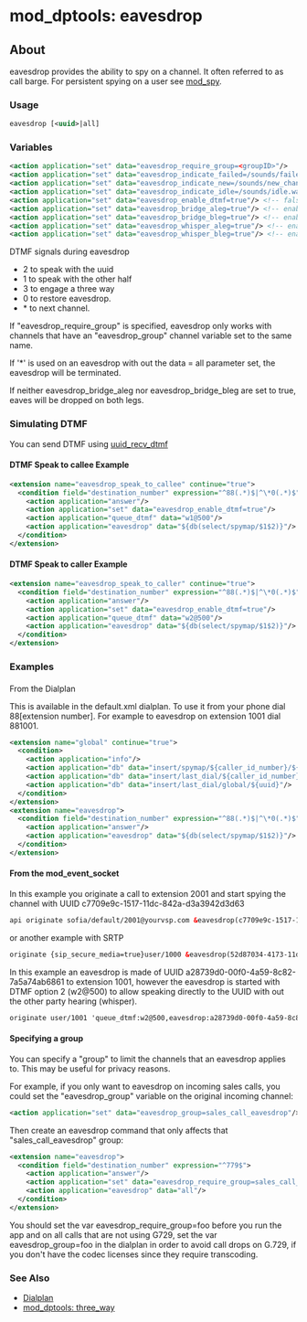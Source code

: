 
# mod_dptools: eavesdrop 

 

## About

eavesdrop provides the ability to spy on a channel. It often referred to as call barge. For persistent spying on a user see [mod\_spy](../mod_spy_6586547.mdx#about).

### Usage

```xml
eavesdrop [<uuid>|all]
```

### Variables

```xml
<action application="set" data="eavesdrop_require_group=<groupID>"/>
<action application="set" data="eavesdrop_indicate_failed=/sounds/failed.wav"/>         <!-- used in 'eavesdrop all' case -->
<action application="set" data="eavesdrop_indicate_new=/sounds/new_chan_announce.wav"/> <!-- used in 'eavesdrop all' case -->
<action application="set" data="eavesdrop_indicate_idle=/sounds/idle.wav"/>             <!-- used in 'eavesdrop all' case -->
<action application="set" data="eavesdrop_enable_dtmf=true"/> <!-- false means no commands during eavesdrop -->
<action application="set" data="eavesdrop_bridge_aleg=true"/> <!-- enables listen to aleg -->
<action application="set" data="eavesdrop_bridge_bleg=true"/> <!-- enables listen to bleg -->
<action application="set" data="eavesdrop_whisper_aleg=true"/> <!-- enables whisper mode in aleg -->
<action application="set" data="eavesdrop_whisper_bleg=true"/> <!-- enables whisper mode in bleg -->
```

DTMF signals during eavesdrop

* 2 to speak with the uuid
* 1 to speak with the other half
* 3 to engage a three way
* 0 to restore eavesdrop.
* \* to next channel.

If "eavesdrop\_require\_group" is specified, eavesdrop only works with channels that have an "eavesdrop\_group" channel variable set to the same name.

If '\*' is used on an eavesdrop with out the data = all parameter set, the eavesdrop will be terminated.

If neither eavesdrop\_bridge\_aleg nor eavesdrop\_bridge\_bleg are set to true, eaves will be dropped on both legs.

### Simulating DTMF

You can send DTMF using [uuid\_recv\_dtmf](../mod_commands_1966741.mdx#uuid_recv_dtmf)

#### DTMF Speak to callee Example

```xml
<extension name="eavesdrop_speak_to_callee" continue="true">
  <condition field="destination_number" expression="^88(.*)$|^\*0(.*)$">
    <action application="answer"/>
    <action application="set" data="eavesdrop_enable_dtmf=true"/>
    <action application="queue_dtmf" data="w1@500"/>
    <action application="eavesdrop" data="${db(select/spymap/$1$2)}"/>
  </condition>
</extension>
```

#### DTMF Speak to caller Example

```xml
<extension name="eavesdrop_speak_to_caller" continue="true">
  <condition field="destination_number" expression="^88(.*)$|^\*0(.*)$">
    <action application="answer"/>
    <action application="set" data="eavesdrop_enable_dtmf=true"/>
    <action application="queue_dtmf" data="w2@500"/>
    <action application="eavesdrop" data="${db(select/spymap/$1$2)}"/>
  </condition>
</extension>
```

### Examples

####   
From the Dialplan

This is available in the default.xml dialplan. To use it from your phone dial 88\[extension number\]. For example to eavesdrop on extension 1001 dial 881001.

```xml
<extension name="global" continue="true">
  <condition>
    <action application="info"/>
    <action application="db" data="insert/spymap/${caller_id_number}/${uuid}"/>
    <action application="db" data="insert/last_dial/${caller_id_number}/${destination_number}"/>
    <action application="db" data="insert/last_dial/global/${uuid}"/>
  </condition>
</extension>
<extension name="eavesdrop">
  <condition field="destination_number" expression="^88(.*)$|^\*0(.*)$">
    <action application="answer"/>
    <action application="eavesdrop" data="${db(select/spymap/$1$2)}"/>
  </condition>
</extension>
```

#### From the mod_event_socket 

In this example you originate a call to extension 2001 and start spying the channel with UUID c7709e9c-1517-11dc-842a-d3a3942d3d63

```xml
api originate sofia/default/2001@yourvsp.com &eavesdrop(c7709e9c-1517-11dc-842a-d3a3942d3d63)
```

or another example with SRTP

```xml
originate {sip_secure_media=true}user/1000 &eavesdrop(52d87034-4173-11de-99ef-f1acc19bfdf1)
```

In this example an eavesdrop is made of UUID a28739d0-00f0-4a59-8c82-7a5a74ab6861 to extension 1001, however the eavesdrop is started with DTMF option 2 (w2@500) to allow speaking directly to the UUID with out the other party hearing (whisper).

```xml
originate user/1001 'queue_dtmf:w2@500,eavesdrop:a28739d0-00f0-4a59-8c82-7a5a74ab6861' inline
```

#### Specifying a group

You can specify a "group" to limit the channels that an eavesdrop applies to. This may be useful for privacy reasons.

For example, if you only want to eavesdrop on incoming sales calls, you could set the "eavesdrop\_group" variable on the original incoming channel:

```xml
<action application="set" data="eavesdrop_group=sales_call_eavesdrop"/>
```

Then create an eavesdrop command that only affects that "sales\_call\_eavesdrop" group:

```xml
<extension name="eavesdrop">
  <condition field="destination_number" expression="^779$">
    <action application="answer"/>
    <action application="set" data="eavesdrop_require_group=sales_call_eavesdrop"/>
    <action application="eavesdrop" data="all"/>
  </condition>
</extension>
```

You should set the var eavesdrop\_require\_group=foo before you run the app and on all calls that are not using G729, set the var eavesdrop\_group=foo in the dialplan in order to avoid call drops on G.729, if you don't have the codec licenses since they require transcoding.

### See Also

* [Dialplan](../../Dialplan/index.mdx#about)
* [mod\_dptools: three\_way](./6587079.mdx#about)


